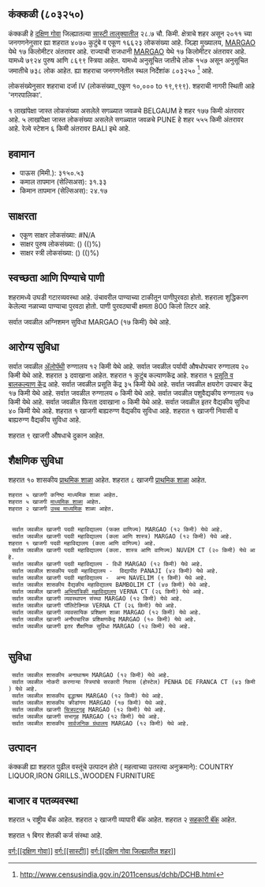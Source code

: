 {{माहितीचौकट भारतीय न्यायक्षेत्र
|प्रकार=शहर 
|जनगणना_स्थलनिर्देशांक=803250
|स्थानिक_नाव=कंक्कळी
|तालुका_नाव=सास्टी
|जिल्हा_नाव=दक्षिण गोवा
|राज्य_नाव =गोवा
|विभाग=
|जिल्हा=[[दक्षिण गोवा]]
|तालुका_नावे =[[सास्टी]]
|जवळचे_शहर =[[BELGAUM]]
|अक्षांश=
|रेखांश=
|शोधक_स्थान =right
|क्षेत्रफळ_एकूण=28.7
|उंची=
|लोकसंख्या_एकूण=16623
|लोकसंख्या_वर्ष=2011
|लोकसंख्या_घनता=579
|लोकसंख्या_पुरुष=7924
|लोकसंख्या_स्त्री=8699
|लिंग_गुणोत्तर=1097
|अधिकृत_भाषा=[[कोंकणी, मराठी]]
}}

== कंक्कळी (८०३२५०) ==

कंक्कळी हे [[दक्षिण गोवा जिल्हा | दक्षिण गोवा]] जिल्ह्यातल्या [[सास्टी | सास्टी तालुक्यातील]] २८.७ चौ. किमी. क्षेत्राचे शहर असून २०११ च्या जनगणनेनुसार ह्या शहरात ४०७० कुटुंबे व एकूण १६६२३ लोकसंख्या आहे. जिल्हा मुख्यालय, [[MARGAO]] येथे १७ किलोमीटर अंतरावर आहे. राज्याची राजधानी [[MARGAO]] येथे १७ किलोमीटर अंतरावर आहे.   यामध्ये ७९२४ पुरुष आणि ८६९९ स्त्रिया आहेत. यामध्ये अनुसूचित जातीचे लोक १५७ असून अनुसूचित जमातीचे ७३८ लोक आहेत. ह्या शहराचा जनगणनेतील स्थल निर्देशांक ८०३२५०  <ref>http://www.censusindia.gov.in/2011census/dchb/DCHB.html</ref> आहे.

लोकसंख्येनुसार शहराचा दर्जा IV (लोकसंख्या_एकूण १०,००० to १९,९९९).
शहराची नागरी स्थिती आहे 'नगरपालिका'.

१ लाखांपेक्षा जास्त लोकसंख्या असलेले सगळ्यात जवळचे BELGAUM हे शहर  १७७ किमी अंतरावर आहे. ५ लाखांपेक्षा जास्त लोकसंख्या असलेले सगळ्यात जवळचे PUNE हे शहर  ५५५ किमी अंतरावर आहे. रेल्वे स्टेशन  ६ किमी अंतरावर BALI इथे आहे.


== हवामान ==  
* पाऊस (मिमी.): ३१५०.५३ 
* कमाल तापमान (सेल्सिअस): ३१.३३
* किमान तापमान (सेल्सिअस): २४.१७


== साक्षरता ==  
* एकूण साक्षर लोकसंख्या: #N/A
* साक्षर पुरुष लोकसंख्या: () (()%)
* साक्षर स्त्री लोकसंख्या: () (()%)


== स्वच्छता आणि पिण्याचे पाणी ==  
शहरामध्ये उघडी गटारव्यवस्था आहे.
उंचावरील पाण्याच्या टाकीतून पाणीपुरवठा होतो. शहराला शुद्धिकरण केलेल्या नळाच्या पाण्याचा पुरवठा होतो. पाणी पुरवठ्याची क्षमता 800 किलो लिटर आहे.

सर्वात जवळील अग्निशमन सुविधा MARGAO (१७ किमी) येथे आहे.


== आरोग्य सुविधा ==
सर्वात जवळील [[अॅलोपॅथी|अ‍ॅलोपॅथी]] रुग्णालय १२ किमी येथे आहे.
सर्वात जवळील पर्यायी औषधोपचार रुग्णालय २० किमी येथे आहे.
शहरात ३ दवाखाना आहेत.
﻿शहरात १ कुटुंब कल्याणकेंद्र आहे.
﻿शहरात १ [[प्रसूती| प्रसूति व बालकल्याण केंद्र]] आहे.
सर्वात जवळील प्रसूति केंद्र ३५ किमी येथे आहे.
सर्वात जवळील क्षयरोग उपचार केंद्र १७ किमी येथे आहे.
सर्वात जवळील रुग्णालय ० किमी येथे आहे.
सर्वात जवळील पशुवैद्यकीय रुग्णालय १७ किमी येथे आहे.
सर्वात जवळील फिरता दवाखाना ० किमी येथे आहे.
सर्वात जवळील इतर वैद्यकीय सुविधा ४० किमी येथे आहे.
﻿शहरात १ खाजगी बाह्यरुग्ण वैद्यकीय सुविधा आहे.
﻿शहरात १ खाजगी निवासी व बाह्यरुग्ण वैद्यकीय सुविधा आहे.

शहरात ९ खाजगी  औषधाचे दुकान आहेत.


== शैक्षणिक सुविधा ==
शहरात १० शासकीय [[प्राथमिक शाळा]] आहेत. शहरात ८ खाजगी [[प्राथमिक शाळा]] आहेत. 
 शहरात ५ खाजगी कनिष्ठ माध्यमिक शाळा आहेत.  
 शहरात ५ खाजगी [[माध्यमिक शाळा]] आहेत.  
 शहरात २ खाजगी [[उच्च माध्यमिक शिक्षण|उच्च माध्यमिक]] शाळा आहेत.  
   
   
  सर्वात जवळील खाजगी पदवी महाविद्यालय (फक्त वाणिज्य) MARGAO (१२ किमी) येथे आहे.
  सर्वात जवळील खाजगी पदवी महाविद्यालय (कला आणि शास्त्र) MARGAO (१२ किमी) येथे आहे.
 ﻿शहरात १ खाजगी पदवी महाविद्यालय (कला आणि वाणिज्य) आहे.  
  सर्वात जवळील खाजगी पदवी महाविद्यालय (कला. शास्त्र आणि वाणिज्य) NUVEM CT (२० किमी) येथे आहे.
  सर्वात जवळील खाजगी पदवी महाविद्यालय - विधी MARGAO (१२ किमी) येथे आहे.
  सर्वात जवळील शासकीय पदवी महाविद्यालय -  विद्यापीठ PANAJI (४२ किमी) येथे आहे.
  सर्वात जवळील खाजगी पदवी महाविद्यालय -  अन्य NAVELIM (९ किमी) येथे आहे.
  सर्वात जवळील शासकीय वैद्यकीय महाविद्यालय BAMBOLIM CT (४७ किमी) येथे आहे.
  सर्वात जवळील खाजगी [[अभियांत्रिकी|अभियांत्रिकी महाविद्यालय]] VERNA CT (२६ किमी) येथे आहे.
  सर्वात जवळील खाजगी व्यवस्थापन संस्था MARGAO (१२ किमी) येथे आहे.
  सर्वात जवळील खाजगी पॉलिटेक्निक VERNA CT (२६ किमी) येथे आहे.
  सर्वात जवळील खाजगी व्यावसायिक प्रशिक्षण शाळा MARGAO (१२ किमी) येथे आहे.
  सर्वात जवळील खाजगी अनौपचारिक प्रशिक्षणकेंद्र MARGAO (१० किमी) येथे आहे.
  सर्वात जवळील खाजगी इतर शैक्षणिक सुविधा MARGAO (१२ किमी) येथे आहे.
   


== सुविधा ==
  सर्वात जवळील शासकीय अनाथाश्रम MARGAO (१२ किमी) येथे आहे.
  सर्वात जवळील नोकरी करणाऱ्या स्त्रियांचे सरकारी निवास (होस्टेल) PENHA DE FRANCA CT (४३ किमी) येथे आहे.
  सर्वात जवळील शासकीय वृद्धाश्रम MARGAO (१२ किमी) येथे आहे.
  सर्वात जवळील शासकीय क्रीडांगण MARGAO (१७ किमी) येथे आहे.
  सर्वात जवळील खाजगी [[चित्रपटगृह]] MARGAO (१२ किमी) येथे आहे.
  सर्वात जवळील खाजगी सभागृह MARGAO (१२ किमी) येथे आहे.
  सर्वात जवळील शासकीय [[सार्वजनिक ग्रंथालय]] MARGAO (१२ किमी) येथे आहे.


== उत्पादन ==
कंक्कळी ह्या शहरात पुढील वस्तूंचे उत्पादन होते ( महत्वाच्या उतरत्या अनुक्रमाने): COUNTRY LIQUOR,IRON GRILLS.,WOODEN FURNITURE


== बाजार व पतव्यवस्था ==
शहरात ५ राष्ट्रीय बँक आहेत.
शहरात २ खाजगी व्यापारी बॅंक आहेत.
शहरात २ [[सहकारी संस्था|सहकारी बॅंक]] आहेत.

﻿शहरात १ बिगर शेतकी कर्ज संस्था आहे.



[[वर्ग:[[दक्षिण गोवा]]]]
[[वर्ग:[[सास्टी]]]]
[[वर्ग:[[दक्षिण गोवा जिल्ह्यातील शहर]]]]


{{संदर्भनोंदी}}
 


